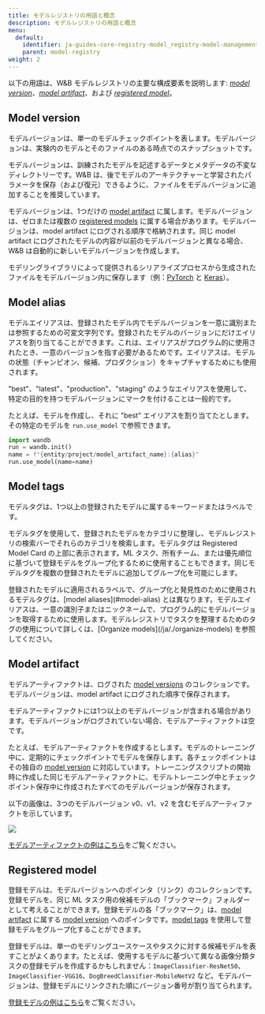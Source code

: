 ```yaml
---
title: モデルレジストリの用語と概念
description: モデルレジストリの用語と概念
menu:
  default:
    identifier: ja-guides-core-registry-model_registry-model-management-concepts
    parent: model-registry
weight: 2
---
```


以下の用語は、W&B モデルレジストリの主要な構成要素を説明します: [*model version*](#model-version)、[*model artifact*](#model-artifact)、および [*registered model*](#registered-model)。

## Model version
モデルバージョンは、単一のモデルチェックポイントを表します。モデルバージョンは、実験内のモデルとそのファイルのある時点でのスナップショットです。

モデルバージョンは、訓練されたモデルを記述するデータとメタデータの不変なディレクトリーです。W&B は、後でモデルのアーキテクチャーと学習されたパラメータを保存（および復元）できるように、ファイルをモデルバージョンに追加することを推奨しています。

モデルバージョンは、1つだけの [model artifact](#model-artifact) に属します。モデルバージョンは、ゼロまたは複数の [registered models](#registered-model) に属する場合があります。モデルバージョンは、model artifact にログされる順序で格納されます。同じ model artifact にログされたモデルの内容が以前のモデルバージョンと異なる場合、W&B は自動的に新しいモデルバージョンを作成します。

モデリングライブラリによって提供されるシリアライズプロセスから生成されたファイルをモデルバージョン内に保存します（例：[PyTorch](https://pytorch.org/tutorials/beginner/saving_loading_models.html) と [Keras](https://www.tensorflow.org/guide/keras/save_and_serialize)）。

## Model alias

モデルエイリアスは、登録されたモデル内でモデルバージョンを一意に識別または参照するための可変文字列です。登録されたモデルのバージョンにだけエイリアスを割り当てることができます。これは、エイリアスがプログラム的に使用されたとき、一意のバージョンを指す必要があるためです。エイリアスは、モデルの状態（チャンピオン、候補、プロダクション）をキャプチャするためにも使用されます。

"best"、"latest"、"production"、"staging" のようなエイリアスを使用して、特定の目的を持つモデルバージョンにマークを付けることは一般的です。

たとえば、モデルを作成し、それに "best" エイリアスを割り当てたとします。その特定のモデルを `run.use_model` で参照できます。

```python
import wandb
run = wandb.init()
name = f"{entity/project/model_artifact_name}:{alias}"
run.use_model(name=name)
```

## Model tags
モデルタグは、1つ以上の登録されたモデルに属するキーワードまたはラベルです。

モデルタグを使用して、登録されたモデルをカテゴリに整理し、モデルレジストリの検索バーでそれらのカテゴリを検索します。モデルタグは Registered Model Card の上部に表示されます。ML タスク、所有チーム、または優先順位に基づいて登録モデルをグループ化するために使用することもできます。同じモデルタグを複数の登録されたモデルに追加してグループ化を可能にします。

<Note>
登録されたモデルに適用されるラベルで、グループ化と発見性のために使用されるモデルタグは、[model aliases](#model-alias) とは異なります。モデルエイリアスは、一意の識別子またはニックネームで、プログラム的にモデルバージョンを取得するために使用します。モデルレジストリでタスクを整理するためのタグの使用について詳しくは、[Organize models](/ja/./organize-models) を参照してください。
</Note>

## Model artifact
モデルアーティファクトは、ログされた [model versions](#model-version) のコレクションです。モデルバージョンは、model artifact にログされた順序で保存されます。

モデルアーティファクトには1つ以上のモデルバージョンが含まれる場合があります。モデルバージョンがログされていない場合、モデルアーティファクトは空です。

たとえば、モデルアーティファクトを作成するとします。モデルのトレーニング中に、定期的にチェックポイントでモデルを保存します。各チェックポイントはその独自の [model version](#model-version) に対応しています。トレーニングスクリプトの開始時に作成した同じモデルアーティファクトに、モデルトレーニング中とチェックポイント保存中に作成されたすべてのモデルバージョンが保存されます。

以下の画像は、3つのモデルバージョン v0、v1、v2 を含むモデルアーティファクトを示しています。

<Frame>
    <img src="/images/models/mr1c.png"  />
</Frame>

[モデルアーティファクトの例はこちら](https://wandb.ai/timssweeney/model_management_docs_official_v0/artifacts/model/mnist-zws7gt0n)をご覧ください。

## Registered model
登録モデルは、モデルバージョンへのポインタ（リンク）のコレクションです。登録モデルを、同じ ML タスク用の候補モデルの「ブックマーク」フォルダーとして考えることができます。登録モデルの各「ブックマーク」は、[model artifact](#model-artifact) に属する [model version](#model-version) へのポインタです。[model tags](#model-tags) を使用して登録モデルをグループ化することができます。

登録モデルは、単一のモデリングユースケースやタスクに対する候補モデルを表すことがよくあります。たとえば、使用するモデルに基づいて異なる画像分類タスクの登録モデルを作成するかもしれません：`ImageClassifier-ResNet50`、`ImageClassifier-VGG16`、`DogBreedClassifier-MobileNetV2` など。モデルバージョンは、登録モデルにリンクされた順にバージョン番号が割り当てられます。

[登録モデルの例はこちら](https://wandb.ai/reviewco/registry/model?selectionPath=reviewco%2Fmodel-registry%2FFinetuned-Review-Autocompletion&view=versions)をご覧ください。